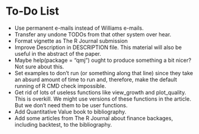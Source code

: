 # To-Do List

* Use permanent e-mails instead of Williams e-mails.
* Transfer any undone TODOs from that other system over hear.
* Format vignette as The R Journal submission
* Improve Description in DESCRIPTION file. This material will also be useful in the abstract of the paper.
* Maybe help(package = "qmj") ought to produce something a bit nicer? Not sure about this.
* Set examples to don't run (or something along that line) since they take an absurd amount of time to run and, therefore, make the default running of R CMD check impossible.
* Get rid of lots of useless functions like view_growth and plot_quality. This is overkill. We might use versions of these functions in the article. But we don't need them to be user functions.
* Add Quantitative Value book to bibliography.
* Add some articles from The R Journal about finance backages, including backtest, to the bibliography.
